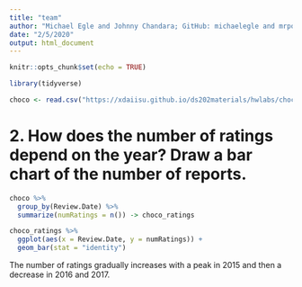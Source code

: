 ```yaml
---
title: "team"
author: "Michael Egle and Johnny Chandara; GitHub: michaelegle and mrpotatofactory"
date: "2/5/2020"
output: html_document
---
```


```r
knitr::opts_chunk$set(echo = TRUE)
```

```r
library(tidyverse)

choco <- read.csv("https://xdaiisu.github.io/ds202materials/hwlabs/choco.csv")
```



# 2. How does the number of ratings depend on the year? Draw a bar chart of the number of reports.
```r
choco %>%
  group_by(Review.Date) %>%
  summarize(numRatings = n()) -> choco_ratings

choco_ratings %>%
  ggplot(aes(x = Review.Date, y = numRatings)) +
  geom_bar(stat = "identity")
```

The number of ratings gradually increases with a peak in 2015 and then a decrease in 2016 and 2017.